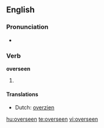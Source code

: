 ==English==

===Pronunciation===
*{{IPA|/'ovəɻsin/}}

===Verb===
'''overseen'''

# {{past participle of|[[oversee]]}}

====Translations====
{{trans-top|past participle of oversee}}
*Dutch: [[overzien]]
{{trans-mid}}
{{trans-bottom}}

[[hu:overseen]]
[[te:overseen]]
[[vi:overseen]]